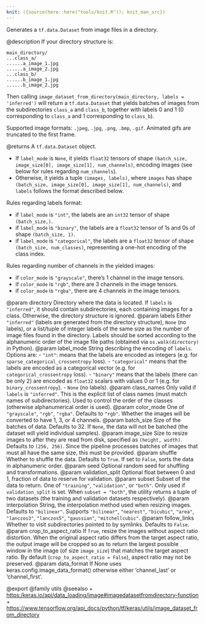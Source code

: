 ```yaml
---
knit: ({source(here::here("tools/knit.R")); knit_man_src})
---
```

Generates a `tf.data.Dataset` from image files in a directory.

@description
If your directory structure is:

```
main_directory/
...class_a/
......a_image_1.jpg
......a_image_2.jpg
...class_b/
......b_image_1.jpg
......b_image_2.jpg
```

Then calling `image_dataset_from_directory(main_directory,
labels = 'inferred')` will return a `tf.data.Dataset` that yields batches of
images from the subdirectories `class_a` and `class_b`, together with labels
0 and 1 (0 corresponding to `class_a` and 1 corresponding to `class_b`).

Supported image formats: `.jpeg`, `.jpg`, `.png`, `.bmp`, `.gif`.
Animated gifs are truncated to the first frame.

@returns
A `tf.data.Dataset` object.

- If `label_mode` is `None`, it yields `float32` tensors of shape
    `(batch_size, image_size[0], image_size[1], num_channels)`,
    encoding images (see below for rules regarding `num_channels`).
- Otherwise, it yields a tuple `(images, labels)`, where `images` has
    shape `(batch_size, image_size[0], image_size[1], num_channels)`,
    and `labels` follows the format described below.

Rules regarding labels format:

- if `label_mode` is `"int"`, the labels are an `int32` tensor of shape
    `(batch_size,)`.
- if `label_mode` is `"binary"`, the labels are a `float32` tensor of
    1s and 0s of shape `(batch_size, 1)`.
- if `label_mode` is `"categorical"`, the labels are a `float32` tensor
    of shape `(batch_size, num_classes)`, representing a one-hot
    encoding of the class index.

Rules regarding number of channels in the yielded images:

- if `color_mode` is `"grayscale"`,
    there's 1 channel in the image tensors.
- if `color_mode` is `"rgb"`,
    there are 3 channels in the image tensors.
- if `color_mode` is `"rgba"`,
    there are 4 channels in the image tensors.

@param directory Directory where the data is located.
    If `labels` is `"inferred"`, it should contain
    subdirectories, each containing images for a class.
    Otherwise, the directory structure is ignored.
@param labels Either `"inferred"`
    (labels are generated from the directory structure),
    `None` (no labels),
    or a list/tuple of integer labels of the same size as the number of
    image files found in the directory. Labels should be sorted
    according to the alphanumeric order of the image file paths
    (obtained via `os.walk(directory)` in Python).
@param label_mode String describing the encoding of `labels`. Options are:
    - `"int"`: means that the labels are encoded as integers
        (e.g. for `sparse_categorical_crossentropy` loss).
    - `"categorical"` means that the labels are
        encoded as a categorical vector
        (e.g. for `categorical_crossentropy` loss).
    - `"binary"` means that the labels (there can be only 2)
        are encoded as `float32` scalars with values 0 or 1
        (e.g. for `binary_crossentropy`).
    - `None` (no labels).
@param class_names Only valid if `labels` is `"inferred"`.
    This is the explicit list of class names
    (must match names of subdirectories). Used to control the order
    of the classes (otherwise alphanumerical order is used).
@param color_mode One of `"grayscale"`, `"rgb"`, `"rgba"`.
    Defaults to `"rgb"`. Whether the images will be converted to
    have 1, 3, or 4 channels.
@param batch_size Size of the batches of data. Defaults to 32.
    If `None`, the data will not be batched
    (the dataset will yield individual samples).
@param image_size Size to resize images to after they are read from disk,
    specified as `(height, width)`. Defaults to `(256, 256)`.
    Since the pipeline processes batches of images that must all have
    the same size, this must be provided.
@param shuffle Whether to shuffle the data. Defaults to `True`.
    If set to `False`, sorts the data in alphanumeric order.
@param seed Optional random seed for shuffling and transformations.
@param validation_split Optional float between 0 and 1,
    fraction of data to reserve for validation.
@param subset Subset of the data to return.
    One of `"training"`, `"validation"`, or `"both"`.
    Only used if `validation_split` is set.
    When `subset = "both"`, the utility returns a tuple of two datasets
    (the training and validation datasets respectively).
@param interpolation String, the interpolation method used when
    resizing images. Defaults to `"bilinear"`.
    Supports `"bilinear"`, `"nearest"`, `"bicubic"`, `"area"`,
    `"lanczos3"`, `"lanczos5"`, `"gaussian"`, `"mitchellcubic"`.
@param follow_links Whether to visit subdirectories pointed to by symlinks.
    Defaults to `False`.
@param crop_to_aspect_ratio If `True`, resize the images without aspect
    ratio distortion. When the original aspect ratio differs from the
    target aspect ratio, the output image will be cropped so as to
    return the largest possible window in the image
    (of size `image_size`) that matches the target aspect ratio. By
    default (`crop_to_aspect_ratio = False`), aspect ratio may not be
    preserved.
@param data_format If None uses keras.config.image_data_format()
    otherwise either 'channel_last' or 'channel_first'.

@export
@family utils
@seealso
+ <https:/keras.io/api/data_loading/image#imagedatasetfromdirectory-function>
+ <https://www.tensorflow.org/api_docs/python/tf/keras/utils/image_dataset_from_directory>

